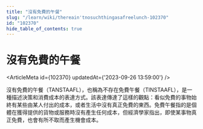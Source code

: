 ```yaml
---
title: "沒有免費的午餐"
slug: "/learn/wiki/thereain'tnosuchthingasafreelunch-102370"
id: "102370"
hide_table_of_contents: true
---
```



# 沒有免費的午餐

<ArticleMeta id={102370} updatedAt={'2023-09-26 13:59:00'} />
<div className='border-solid border-b border-t-0 my-4 border-[var(--ifm-color-gray-300)]' />

沒有免費的午餐（TANSTAAFL），也稱為不存在免費午餐（TINSTAAFL），是一種描述決策和消費成本的表達方式。該表達傳達了這樣的觀點：看似免費的事物始終有某些由某人付出的成本，或者生活中沒有真正免費的東西。免費午餐指的是個體在獲得提供的貨物或服務時沒有產生任何成本，但經濟學家指出，即使某事物真正免費，也會有所不取而產生機會成本。
